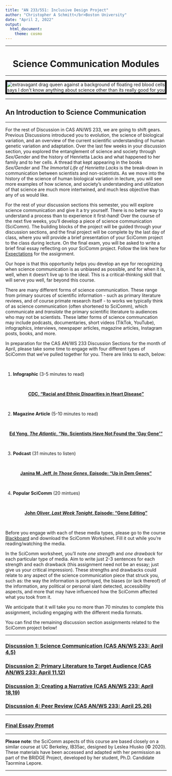 ```yaml
---
title: "AN 233/551: Inclusive Design Project"
author: "Christopher A Schmitt</br>Boston University"
date: "April 2, 2022"
output: 
  html_document:
    theme: cosmo
---
```


***

<center>
# Science Communication Modules
</center>

***

<center><p><img src=https://thumbs.gfycat.com/AnotherParchedBinturong-size_restricted.gif style="border:5px solid black" alt="extravagant drag queen against a background of floating red blood cells says I don't know anything about science other than its really good for you"></p></center>

***

## An Introduction to Science Communication

***

For the rest of Discussion in CAS AN/WS 233, we are going to shift gears. Previous Discussions introduced you to evolution, the science of biological variation, and an overview of the current scientific understanding of human genetic variation and adaptation. Over the last few weeks in your discussion section, you explored the entanglement of science and society through *Sex/Gender* and the history of Henrietta Lacks and what happened to her family and to her cells. A thread that kept appearing in the books *Sex/Gender* and *The Immortal Life of Henrietta Lacks* is the break-down in communication between scientists and non-scientists. As we move into the history of the science of human biological variation in lecture, you will see more examples of how science, and society's understanding and utilization of that science are much more intertwined, and much less objective than any of us would like. 

For the rest of your discussion sections this semester, you will explore science communication and give it a try yourself. There is no better way to understand a process than to experience it first-hand! Over the course of the next five weeks, you'll develop a piece of science communication (SciComm). The building blocks of the project will be guided through your discussion sections, and the final project will be complete by the last day of class, where you will provide a brief presentation of your SciComm project to the class during lecture. On the final exam, you will be asked to write a brief final essay reflecting on your SciComm project. Follow the link here for [Expectations](https://fuzzyatelin.github.io/scicomm/expectations.html) for the assignment.

Our hope is that this opportunity helps you develop an eye for recognizing when science communication is as unbiased as possible, and for when it is, well, when it doesn't live up to the ideal. This is a critical-thinking skill that will serve you well, far beyond this course.

There are many different forms of science communication. These range from primary sources of scientific information - such as primary literature reviews, and of course primate research itself - to works we typically think of as science communication (often shortened to SciComm), which communicate and *translate* the primary scientific literature to audiences who may not be scientists. These latter forms of science communcation may include podcasts, documentaries, short videos (TikTok, YouTube), infographics, interviews, newspaper articles, magazine articles, Instagram posts, books, and more. 

In preparation for the CAS AN/WS 233 Discussion Sections for the month of April, please take some time to engage with four different types of SciComm that we’ve pulled together for you. There are links to each, below:

<br>

1. **Infographic** (3-5 minutes to read)

<br>

<center>

[**CDC, "Racial and Ethnic Disparities in Heart Disease"**](https://www.cdc.gov/nchs/hus/spotlight/2019-heart-disease-disparities.htm)

</center>

<br>

2. **Magazine Article** (5-10 minutes to read)

<br>

<center>

[**Ed Yong, *The Atlantic*, "No, Scientists Have Not Found the ‘Gay Gene’"**](https://www.theatlantic.com/science/archive/2015/10/no-scientists-have-not-found-the-gay-gene/410059/)

</center>

<br>

3. **Podcast** (31 minutes to listen)

<br>

<center>

[**Janina M. Jeff, *In Those Genes*, Episode: "Up in Dem Genes"**](https://inthosegenes.com/listen-1)

</center>

<br>

4. **Popular SciComm** (20 mintues)

<br>

<center>

[**John Oliver, *Last Week Tonight*, Episode: "Gene Editing"**](https://youtu.be/AJm8PeWkiEU)

</center>

<br>

Before you engage with each of these media types, please go to the course [Blackboard](https://learn.bu.edu) and download the SciComm Worksheet. Fill it out while you're reading/watching the media.

In the SciComm worksheet, you'll note *one strength* and *one drawback* for each particular type of media. Aim to write just 2-3 sentences for each strength and each drawback (this assignment need not be an essay; just give us your critical impression). These strengths and drawbacks could relate to any aspect of the science communication piece that struck you, such as: the way the information is portrayed, the biases (or lack thereof) of the information, any political or personal slant detected, accessibility aspects, and more that may have influenced how the SciComm affected what you took from it.

We anticipate that it will take you no more than 70 minutes to complete this assignment, including engaging with the different media formats.

You can find the remaining discussion section assignments related to the SciComm project below!

***

### [Discussion 1: Science Communication (CAS AN/WS 233: April 4,5)](https://fuzzyatelin.github.io/scicomm/discussion1.html)
### [Discussion 2: Primary Literature to Target Audience (CAS AN/WS 233: April 11,12)](https://fuzzyatelin.github.io/scicomm/discussion2.html)
### [Discussion 3: Creating a Narrative (CAS AN/WS 233: April 18,19)](https://fuzzyatelin.github.io/scicomm/discussion3.html)
### [Discussion 4: Peer Review (CAS AN/WS 233: April 25,26)](https://fuzzyatelin.github.io/scicomm/discussion4.html)

***

### [Final Essay Prompt](https://fuzzyatelin.github.io/scicomm/finalessay.html)

***

**Please note**: the SciComm aspects of this course are based closely on a similar course at UC Berkeley, IB35ac, designed by Leslea Hlusko (&copy; 2020). These materials have been accessed and adapted with her permission as part of the BRIDGE Project, developed by her student, Ph.D. Candidate Taormina Lepore.

***
